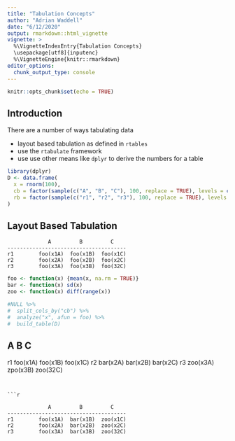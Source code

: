 ```yaml
---
title: "Tabulation Concepts"
author: "Adrian Waddell"
date: "6/12/2020"
output: rmarkdown::html_vignette
vignette: >
  %\VignetteIndexEntry{Tabulation Concepts}
  \usepackage[utf8]{inputenc}
  %\VignetteEngine{knitr::rmarkdown}
editor_options: 
  chunk_output_type: console
---
```


```r
knitr::opts_chunk$set(echo = TRUE)
```

## Introduction

There are a number of ways tabulating data

* layout based tabulation as defined in `rtables`
* use the `rtabulate` framework
* use use other means like `dplyr` to derive the numbers for a table

```r
library(dplyr)
D <- data.frame(
  x = rnorm(100),
  cb = factor(sample(c("A", "B", "C"), 100, replace = TRUE), levels = c("A", "B", "C")),
  rb = factor(sample(c("r1", "r2", "r3"), 100, replace = TRUE), levels = c("r1", "r2", "r3"))
) 
```

## Layout Based Tabulation

```
             A         B         C
--------------------------------------
r1        foo(x1A)  foo(x1B)  foo(x1C)
r2        foo(x2A)  foo(x2B)  foo(x2C)
r3        foo(x3A)  foo(x3B)  foo(32C)
```

```r
foo <- function(x) {mean(x, na.rm = TRUE)}
bar <- function(x) sd(x)
zoo <- function(x) diff(range(x))

#NULL %>%
#  split_cols_by("cb") %>%
#  analyze("x", afun = foo) %>%
#  build_table(D)

```
             A         B         C
--------------------------------------
r1        foo(x1A)  foo(x1B)  foo(x1C)
r2        bar(x2A)  bar(x2B)  bar(x2C)
r3        zoo(x3A)  zpo(x3B)  zoo(32C)
```


```r

```

```
             A         B         C
--------------------------------------
r1        foo(x1A)  bar(x1B)  zoo(x1C)
r2        foo(x2A)  bar(x2B)  zoo(x2C)
r3        foo(x3A)  bar(x3B)  zoo(32C)
```




